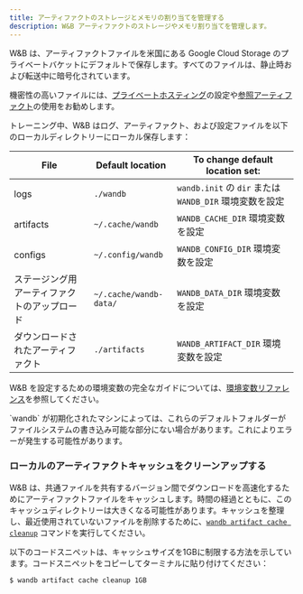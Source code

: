 ```yaml
---
title: アーティファクトのストレージとメモリの割り当てを管理する
description: W&B アーティファクトのストレージやメモリ割り当てを管理します。
---
```


W&B は、アーティファクトファイルを米国にある Google Cloud Storage のプライベートバケットにデフォルトで保存します。すべてのファイルは、静止時および転送中に暗号化されています。

機密性の高いファイルには、[プライベートホスティング](/ja/platform/hosting/)の設定や[参照アーティファクト](/ja/models/artifacts/track-external-files/)の使用をお勧めします。

トレーニング中、W&B はログ、アーティファクト、および設定ファイルを以下のローカルディレクトリーにローカル保存します：

| File | Default location | To change default location set: |
| ---- | ---------------- | ------------------------------- |
| logs | `./wandb` | `wandb.init` の `dir` または `WANDB_DIR` 環境変数を設定 |
| artifacts | `~/.cache/wandb` | `WANDB_CACHE_DIR` 環境変数を設定 |
| configs | `~/.config/wandb` | `WANDB_CONFIG_DIR` 環境変数を設定 |
| ステージング用アーティファクトのアップロード | `~/.cache/wandb-data/` | `WANDB_DATA_DIR` 環境変数を設定 |
| ダウンロードされたアーティファクト | `./artifacts` | `WANDB_ARTIFACT_DIR` 環境変数を設定 |

W&B を設定するための環境変数の完全なガイドについては、[環境変数リファレンス](/ja/models/track/environment-variables/)を参照してください。

<Warning>
`wandb` が初期化されたマシンによっては、これらのデフォルトフォルダーがファイルシステムの書き込み可能な部分にない場合があります。これによりエラーが発生する可能性があります。
</Warning>

### ローカルのアーティファクトキャッシュをクリーンアップする

W&B は、共通ファイルを共有するバージョン間でダウンロードを高速化するためにアーティファクトファイルをキャッシュします。時間の経過とともに、このキャッシュディレクトリーは大きくなる可能性があります。キャッシュを整理し、最近使用されていないファイルを削除するために、[`wandb artifact cache cleanup`](/ja/models/ref/cli/wandb-artifact/wandb-artifact-cache/) コマンドを実行してください。

以下のコードスニペットは、キャッシュサイズを1GBに制限する方法を示しています。コードスニペットをコピーしてターミナルに貼り付けてください：

```bash
$ wandb artifact cache cleanup 1GB
```